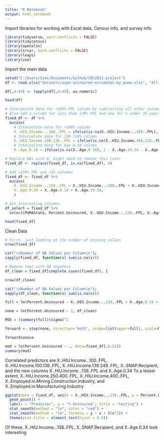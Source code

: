 ```yaml
---
title: "R Notebook"
output: html_notebook
---
```


Import libraries for working with Excel data, Census info, and survey info

```r
library(tidyverse, warn.conflicts = FALSE)
library(tidycensus)
library(openxlsx)
library(srvyr, warn.conflicts = FALSE)
library(leaps)
library(zoo)
```

Import the main data

```r
setwd("C:/Users/Simi/Documents/GitHub/CDC2021-project")
df <- read.xlsx("datasets/aspe-uninsured-estimates-by-puma.xlsx", "All Uninsured (%)", check.names=TRUE)

df[,4:49] <- lapply(df[,4:49], as.numeric)

head(df)
```
```r
# Interpolate data for <100% FPL column by subtracting all other income brackets from 100%, and do the same method of interpolation for 100-138% column
# Also add a column for less than 139% FPL and one for % under 35 years old
fixed_df <- df %>%
  mutate(
    # Interpolate data for <100% column
    X..HIU.Income...100..FPL = ifelse(is.na(X..HIU.Income...100..FPL), 1 - X..HIU.Income.100.138..FPL - X..HIU.Income.139.249..FPL - X..HIU.Income.250.400..FPL - X..HIU.Income.400..FPL, X..HIU.Income...100..FPL),
    # Interpolate date for 100-138% column
    X..HIU.Income.100.138..FPL = ifelse(is.na(X..HIU.Income.100.138..FPL), 1 - X..HIU.Income...100..FPL - X..HIU.Income.139.249..FPL - X..HIU.Income.250.400..FPL - X..HIU.Income.400..FPL, X..HIU.Income.100.138..FPL), 
    # Interpolate data for Age 0-18 column
    X..Age.0.18 = ifelse(is.na(X..Age.0.18), 1 - X..Age.19.34 - X..Age.35.49 - X..Age.50.64, X..Age.0.18))

# Replace NAs with 0, might need to remove this later
fixed_df <- replace(fixed_df, is.na(fixed_df), 0)

# Add <139% FPL and <35 columns
fixed_df <- fixed_df %>%
  mutate(
    X..HIU.Income...138..FPL = X..HIU.Income...100..FPL + X..HIU.Income.100.138..FPL, 
    X..Age.0.34 = X..Age.0.18 + X..Age.19.34,
    )

# Get interesting columns
df_select = fixed_df %>%
  select(PUMAState, Percent.Uninsured, X..HIU.Income...138..FPL, X..Age.0.34, X..Male, X..Child.in.Family, X..Spanish.Hispanic.Latino.Origin, X..White.Non.Latino, X..Black.Non.Latino, X..SNAP.Recipient, X..With.a.disability, X..College.Grad, X..No.English.Speaking.Adults.in.HH)

head(fixed_df)
```


Clean Data

```r
# First, just looking at the number of missing values
nrow(fixed_df)

cat("\nNumber of NA Values per Column\n");
sapply(fixed_df, function(x) sum(is.na(x)))

# Remove rows with NA anywhere
df_clean = fixed_df[complete.cases(fixed_df), ]

nrow(df_clean)

cat("\nNumber of NA Values per Column\n");
sapply(df_clean, function(x) sum(is.na(x)))
```


```r
full = lm(Percent.Uninsured ~ X..HIU.Income...138..FPL + X..Age.0.34 + X..Male + X..Child.in.Family + X..Spanish.Hispanic.Latino.Origin + X..White.Non.Latino + X..Black.Non.Latino + X..SNAP.Recipient + X..With.a.disability + X..College.Grad + X..No.English.Speaking.Adults.in.HH, data = df_clean)

none = lm(Percent.Uninsured ~ 1, df_clean)

MSE = (summary(full)$sigma)^2

forward <- step(none, direction='both', scope=list(upper=full), scale=MSE, trace=0)

forward$anova
```

```r
mod = lm(Percent.Uninsured ~ ., data=fixed_df[,6:51])
summary(mod)
```

Correlated predictors are X..HIU.Income...100..FPL, X..HIU.Income.100.138..FPL, X..HIU.Income.139.249..FPL, X..SNAP.Recipient, and the new columns X..HIU.Income...138..FPL and X..Age.0.34
To a lesser extent, X..HIU.Income.250.400..FPL, X..HIU.Income.400..FPL, X..Employed.in.Mining.Construction.Industry, and X..Employed.in.Manufacturing.Industry

```r
ggplot(data = fixed_df, aes(x = X..HIU.Income...138..FPL, y = Percent.Uninsured)) +
  geom_point() +
  labs(x = "Predictor", y = "% Uninsured", title = "testing") +
  stat_smooth(method = "lm", color = "red") +
  stat_smooth(method = "lm", formula = y ~ x + I(x^2)) +
  theme(plot.title = element_text(hjust = 0.5))
```

Of these, X..HIU.Income...138..FPL, X..SNAP.Recipient, and X..Age.0.34 look interesting

